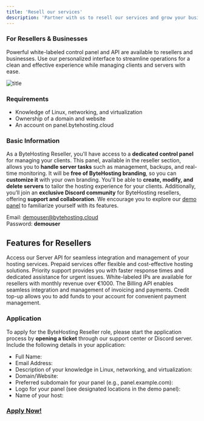```yaml
---
title: 'Resell our services'
description: 'Partner with us to resell our services and grow your business.'
---
```


### For Resellers & Businesses

Powerful white-labeled control panel and API are available to resellers and businesses. Use our personalized interface to streamline operations for a clean and effective experience while managing clients and servers with ease.

![title](/images/demopanel.png)

### Requirements
- Knowledge of Linux, networking, and virtualization
- Ownership of a domain and website
- An account on panel.bytehosting.cloud

### Basic Information
As a ByteHosting Reseller, you'll have access to a **dedicated control panel** for managing your clients. This panel, available in the reseller section, allows you to **handle server tasks** such as management, backups, and real-time monitoring. It will be **free of ByteHosting branding**, so you can **customize it** with your own branding. You'll be able to **create, modify, and delete servers** to tailor the hosting experience for your clients. Additionally, you’ll join an **exclusive Discord community** for ByteHosting resellers, offering **support and collaboration**. We encourage you to explore our [demo panel](https://demo.bytehosting.cloud) to familiarize yourself with its features.

Email: demouser@bytehosting.cloud  
Password: **demouser**

## Features for Resellers

<CardGroup cols={3}>
  <Card title="Server API" icon="code">
    Access our Server API for seamless integration and management of your hosting services.
  </Card>
  <Card title="Prepaid Services" icon="credit-card">
    Prepaid services offer flexible and cost-effective hosting solutions.
  </Card>
  <Card title="Priority Support" icon="star">
    Priority support provides you with faster response times and dedicated assistance for urgent issues.
  </Card>
  <Card title="Whitelabled IPs" icon="globe">
    White-labeled IPs are available for resellers with monthly revenue over €1000.
  </Card>
  <Card title="Billing API" icon="file-invoice">
    The Billing API enables seamless integration and management of invoicing and payments.
  </Card>
  <Card title="Credit Top-up" icon="dollar-sign">
    Credit top-up allows you to add funds to your account for convenient payment management.
  </Card>
</CardGroup>


### Application
To apply for the ByteHosting Reseller role, please start the application process by **opening a ticket** through our support center or Discord server. Include the following details in your application:

- Full Name:
- Email Address:
- Description of your knowledge in Linux, networking, and virtualization:
- Domain/Website:
- Preferred subdomain for your panel (e.g., panel.example.com):
- Logo for your panel (see designated locations in the demo panel):
- Name of your host:

### [Apply Now!](https://panel.bytehosting.cloud/createticket)
